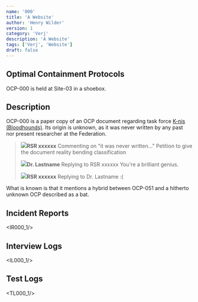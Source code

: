 ```yaml
---
name: '000'
title: 'A Website'
author: 'Henry Wilder'
version: 1
category: 'Verj'
description: 'A Website'
tags: ['Verj', 'Website']
draft: false
---
```


## Optimal Containment Protocols

OCP-000 is held at Site-03 in a shoebox.

## Description

OCP-000 is a paper copy of an OCP document regarding <Blurred>task force [K-nis (Bloodhounds)]()</Blurred>. Its origin is unknown, as it was never written by any past nor present researcher at the Federation.
> <span class="user"><img class="icon" src="/favicon.svg"/>**RSR <Redacted>xxxxxx</Redacted>**</span>
> <span class="context">Commenting on "it was never written..."</span>
> Petition to give the document reality bending classification
> 
> <span class="user"><img class="icon" src="/favicon.svg"/>**Dr. <Redacted>Lastname</Redacted>**</span>
> <span class="context">Replying to RSR <Redacted>xxxxxx</Redacted></span>
> You're a <Redacted>brilliant genius</Redacted>.
> 
> <span class="user"><img class="icon" src="/favicon.svg"/>**RSR <Redacted>xxxxxx</Redacted>**</span>
> <span class="context">Replying to Dr. <Redacted>Lastname</Redacted></span>
> :(

<Blurred>What is known is that it mentions a hybrid between OCP-051 and a hitherto unknown OCP described as a bat.</Blurred>

## Incident Reports
<IR000_1/>

## Interview Logs
<IL000_1/>

## Test Logs
<TL000_1/>
